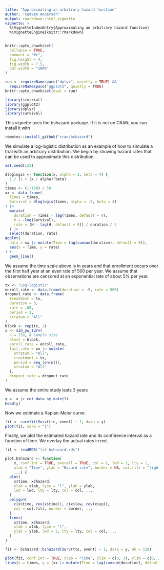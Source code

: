 ```yaml
---
title: "Approximating an arbitrary hazard function"
author: "Keaven Anderson"
output: rmarkdown::html_vignette
vignette: >
  %\VignetteIndexEntry{Approximating an arbitrary hazard function}
  %\VignetteEngine{knitr::rmarkdown}
---
```


```r
knitr::opts_chunk$set(
  collapse = TRUE,
  comment = "#>",
  fig.height = 4,
  fig.width = 7.5,
  out.width = "100%"
)

run <- requireNamespace("dplyr", quietly = TRUE) &&
  requireNamespace("ggplot2", quietly = TRUE)
knitr::opts_chunk$set(eval = run)
```

```r
library(simtrial)
library(ggplot2)
library(dplyr)
library(survival)
```

This vignette uses the bshazard package.
If it is not on CRAN, you can install it with

```r
remotes::install_github("cran/bshazard")
```

We simulate a log-logistic distribution as an example of how to simulate a trial with an arbitrary distribution.
We begin by showing hazard rates that can be used to approximate this distribution.

```r
set.seed(123)

dloglogis <- function(x, alpha = 1, beta = 4) {
  1 / (1 + (x / alpha)^beta)
}
times <- (1:150) / 50
xx <- data.frame(
  Times = times,
  Survival = dloglogis(times, alpha = .5, beta = 4)
) |>
  mutate(
    duration = Times - lag(Times, default = 0),
    H = -log(Survival),
    rate = (H - lag(H, default = 0)) / duration / 3
  ) |>
  select(duration, rate)
ggplot(
  data = xx |> mutate(Time = lag(cumsum(duration), default = 0)),
  aes(x = Time, y = rate)
) +
  geom_line()
```

We assume the time scale above is in years and that enrollment occurs over the first half year at an even rate of 500 per year.
We assume that observations are censored at an exponential rate of about 5% per year.

```r
tx <- "Log-logistic"
enroll_rate <- data.frame(duration = .5, rate = 500)
dropout_rate <- data.frame(
  treatment = tx,
  duration = 3,
  rate = .05,
  period = 1,
  stratum = "All"
)
block <- rep(tx, 2)
x <- sim_pw_surv(
  n = 250, # Sample size
  block = block,
  enroll_rate = enroll_rate,
  fail_rate = xx |> mutate(
    stratum = "All",
    treatment = tx,
    period = seq_len(n()),
    stratum = "All"
  ),
  dropout_rate = dropout_rate
)
```

We assume the entire study lasts 3 years

```r
y <- x |> cut_data_by_date(3)
head(y)
```

Now we estimate a Kaplan-Meier curve.

```r
fit <- survfit(Surv(tte, event) ~ 1, data = y)
plot(fit, mark = "|")
```

Finally, we plot the estimated hazard rate and its confidence interval as a function of time.
We overlay the actual rates in red.

```r
fit <- readRDS("fit-bshazard.rds")

plot.bshazard <- function(
    x, conf.int = TRUE, overall = TRUE, col = 1, lwd = 1, lty = 1,
    xlab = "Time", ylab = "Hazard rate", border = NA, col.fill = "lightgrey",
    ...) {
  plot(
    x$time, x$hazard,
    xlab = xlab, type = "l", ylab = ylab,
    lwd = lwd, lty = lty, col = col, ...
  )
  polygon(
    c(x$time, rev(x$time)), c(x$low, rev(x$up)),
    col = col.fill, border = border, ...
  )
  lines(
    x$time, x$hazard,
    xlab = xlab, type = "l",
    ylab = ylab, lwd = 2, lty = lty, col = col, ...
  )
}
```

```r
fit <- bshazard::bshazard(Surv(tte, event) ~ 1, data = y, nk = 120)
```

```r
plot(fit, conf.int = TRUE, xlab = "Time", xlim = c(0, 3), ylim = c(0, 2.5), lwd = 2)
lines(x = times, y = (xx |> mutate(Time = lag(cumsum(duration), default = 0)))$rate, col = 2)
```
